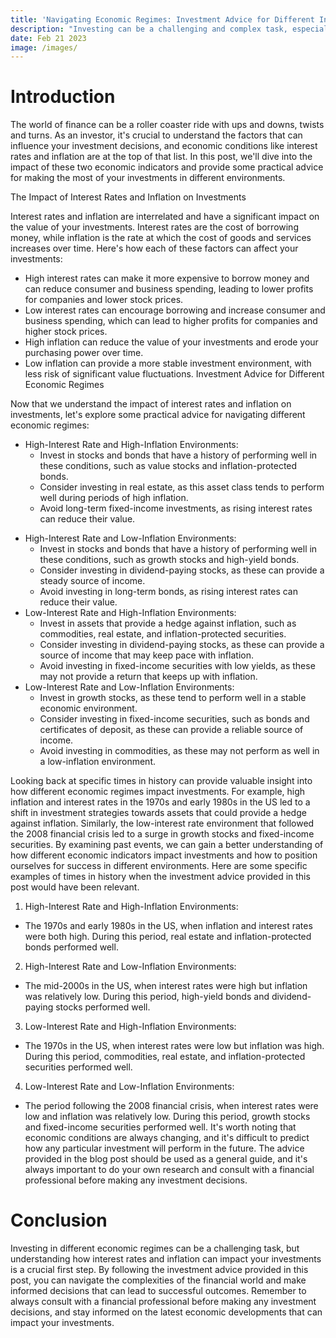 ```yaml
---
title: 'Navigating Economic Regimes: Investment Advice for Different Interest Rates and Inflation Environments'
description: "Investing can be a challenging and complex task, especially when economic conditions are constantly changing. In this blog post, we'll explore how different interest rates and inflation environments can impact your investment decisions and provide some advice for navigating these conditions."
date: Feb 21 2023
image: /images/
---
```


# Introduction

The world of finance can be a roller coaster ride with ups and downs, twists and turns.
As an investor, it's crucial to understand the factors that can influence your investment decisions,
and economic conditions like interest rates and inflation are at the top of that list.
In this post, we'll dive into the impact of these two economic indicators and provide some practical
advice for making the most of your investments in different environments.

The Impact of Interest Rates and Inflation on Investments

Interest rates and inflation are interrelated and have a significant impact on the value of your investments. Interest rates are the cost of borrowing money, while inflation is the rate at which the cost of goods and services increases over time. Here's how each of these factors can affect your investments:

- High interest rates can make it more expensive to borrow money and can reduce consumer and business spending, leading to lower profits for companies and lower stock prices.
- Low interest rates can encourage borrowing and increase consumer and business spending, which can lead to higher profits for companies and higher stock prices.
- High inflation can reduce the value of your investments and erode your purchasing power over time.
- Low inflation can provide a more stable investment environment, with less risk of significant value fluctuations.
  Investment Advice for Different Economic Regimes

Now that we understand the impact of interest rates and inflation on investments,
let's explore some practical advice for navigating different economic regimes:

- High-Interest Rate and High-Inflation Environments:
  - Invest in stocks and bonds that have a history of performing well in these conditions, such as value stocks and inflation-protected bonds.
  - Consider investing in real estate, as this asset class tends to perform well during periods of high inflation.
  - Avoid long-term fixed-income investments, as rising interest rates can reduce their value.

* High-Interest Rate and Low-Inflation Environments:
  - Invest in stocks and bonds that have a history of performing well in these conditions, such as growth stocks and high-yield bonds.
  - Consider investing in dividend-paying stocks, as these can provide a steady source of income.
  - Avoid investing in long-term bonds, as rising interest rates can reduce their value.
* Low-Interest Rate and High-Inflation Environments:
  - Invest in assets that provide a hedge against inflation, such as commodities, real estate, and inflation-protected securities.
  - Consider investing in dividend-paying stocks, as these can provide a source of income that may keep pace with inflation.
  - Avoid investing in fixed-income securities with low yields, as these may not provide a return that keeps up with inflation.
* Low-Interest Rate and Low-Inflation Environments:
  - Invest in growth stocks, as these tend to perform well in a stable economic environment.
  - Consider investing in fixed-income securities, such as bonds and certificates of deposit, as these can provide a reliable source of income.
  - Avoid investing in commodities, as these may not perform as well in a low-inflation environment.

Looking back at specific times in history can provide valuable insight into how different economic regimes impact investments. For example, high inflation and interest rates in the 1970s and early 1980s in the US led to a shift in investment strategies towards assets that could provide a hedge against inflation. Similarly, the low-interest rate environment that followed the 2008 financial crisis led to a surge in growth stocks and fixed-income securities. By examining past events, we can gain a better understanding of how different economic indicators impact investments and how to position ourselves for success in different environments. Here are some specific examples of times in history when the investment advice provided in this post would have been relevant.

1. High-Interest Rate and High-Inflation Environments:

- The 1970s and early 1980s in the US, when inflation and interest rates were both high. During this period, real estate and inflation-protected bonds performed well.

2. High-Interest Rate and Low-Inflation Environments:

- The mid-2000s in the US, when interest rates were high but inflation was relatively low. During this period, high-yield bonds and dividend-paying stocks performed well.

3. Low-Interest Rate and High-Inflation Environments:

- The 1970s in the US, when interest rates were low but inflation was high. During this period, commodities, real estate, and inflation-protected securities performed well.

4. Low-Interest Rate and Low-Inflation Environments:

- The period following the 2008 financial crisis, when interest rates were low and inflation was relatively low. During this period, growth stocks and fixed-income securities performed well.
  It's worth noting that economic conditions are always changing, and it's difficult to predict how any particular investment will perform in the future. The advice provided in the blog post should be used as a general guide, and it's always important to do your own research and consult with a financial professional before making any investment decisions.

# Conclusion

Investing in different economic regimes can be a challenging task, but understanding how interest rates
and inflation can impact your investments is a crucial first step. By following the investment advice provided
in this post, you can navigate the complexities of the financial world and make informed decisions that can
lead to successful outcomes. Remember to always consult with a financial professional before making any
investment decisions, and stay informed on the latest economic developments that can impact your investments.

<div className="sharethis-inline-share-buttons"></div>
